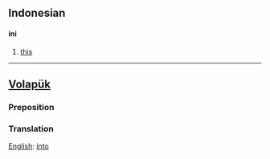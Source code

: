 ==Indonesian==
====ini====
# [[this]]

----

==[[Volapük]]==
===Preposition===
===Translation===
[[English]]: [[into]]
